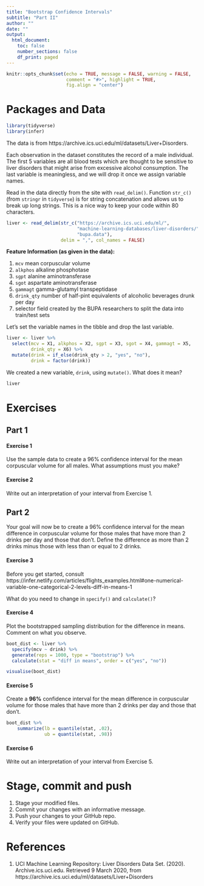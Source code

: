 ---
title: "Bootstrap Confidence Intervals"
subtitle: "Part II"
author: ""
date: ""
output: 
  html_document:
    toc: false
    number_sections: false
    df_print: paged
---

```{r set-up, include=FALSE}
knitr::opts_chunk$set(echo = TRUE, message = FALSE, warning = FALSE,
                      comment = "#>", highlight = TRUE,
                      fig.align = "center")
```

# Packages and Data

```{r packages}
library(tidyverse)
library(infer)
```

The data is from https://archive.ics.uci.edu/ml/datasets/Liver+Disorders.

Each observation in the dataset constitutes the record of a male 
individual. The first 5 variables are all blood tests which are thought to be 
sensitive to liver disorders that might arise from excessive alcohol 
consumption. The last variable is meaningless, and we will drop it once we
assign variable names.

Read in the data directly from the site with `read_delim()`. Function
`str_c()` (from `stringr` in `tidyverse`) is for string concatenation and 
allows us to break up long strings. This is a nice way to keep your code 
within 80 characters.

```{r read_data}
liver <- read_delim(str_c("https://archive.ics.uci.edu/ml/",
                          "machine-learning-databases/liver-disorders/",
                          "bupa.data"), 
                    delim = ",", col_names = FALSE)
```

**Feature Information (as given in the data):**

1. `mcv` mean corpuscular volume
2. `alkphos` alkaline phosphotase
3. `sgpt` alanine aminotransferase
4. `sgot` aspartate aminotransferase
5. `gammagt` gamma-glutamyl transpeptidase
6. `drink_qty` number of half-pint equivalents of alcoholic beverages drunk per day
7. selector field created by the BUPA researchers to split the data into 
   train/test sets
   
Let's set the variable names in the tibble and drop the last variable. 

```{r parse_data}
liver <- liver %>% 
  select(mcv = X1, alkphos = X2, sgpt = X3, sgot = X4, gammagt = X5, 
         drink_qty = X6) %>% 
  mutate(drink = if_else(drink_qty > 2, "yes", "no"),
         drink = factor(drink))
```

We created a new variable, `drink`, using `mutate()`. What does it mean?

```{r preview_data}
liver
```


# Exercises

## Part 1

#### Exercise 1

Use the sample data to create a 96% confidence interval for the mean 
corpuscular volume for all males. What assumptions must you make?

#### Exercise 2

Write out an interpretation of your interval from Exercise 1.

## Part 2

Your goal will now be to create a 96% confidence interval for the mean 
difference in corpuscular volume for those males that have more than 2 drinks 
per day and those that don't. Define the difference as more than 2 drinks minus 
those with less than or equal to 2 drinks.

#### Exercise 3

Before you get started, consult 
https://infer.netlify.com/articles/flights_examples.html#one-numerical-variable-one-categorical-2-levels-diff-in-means-1

What do you need to change in `specify()` and `calculate()`?

#### Exercise 4

Plot the bootstrapped sampling distribution for the difference in
means. Comment on what you observe.

```{r echo=FALSE, eval=FALSE}
boot_dist <- liver %>% 
  specify(mcv ~ drink) %>% 
  generate(reps = 1000, type = "bootstrap") %>% 
  calculate(stat = "diff in means", order = c("yes", "no"))
```

```{r echo=FALSE, eval=FALSE}
visualise(boot_dist)
```

#### Exercise 5

Create a **96%** confidence interval for the mean 
difference in corpuscular volume for those males that have more than 2 drinks 
per day and those that don't.

```{r echo=FALSE, eval=FALSE}
boot_dist %>% 
    summarize(lb = quantile(stat, .02),
              ub = quantile(stat, .98))
```

#### Exercise 6

Write out an interpretation of your interval from Exercise 5.

# Stage, commit and push

1. Stage your modified files.
2. Commit your changes with an informative message.
3. Push your changes to your GitHub repo.
4. Verify your files were updated on GitHub.

# References

1. UCI Machine Learning Repository: Liver Disorders Data Set. (2020). 
   Archive.ics.uci.edu. Retrieved 9 March 2020, from 
   https://archive.ics.uci.edu/ml/datasets/Liver+Disorders
